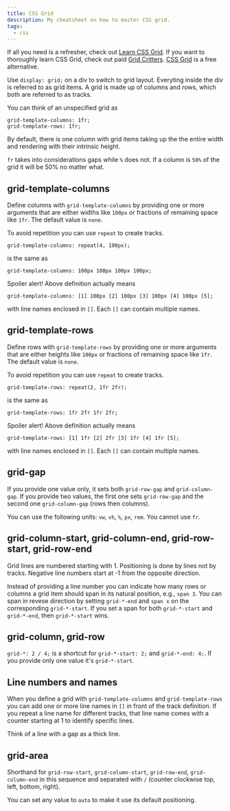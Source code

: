 ```yaml
---
title: CSS Grid
description: My cheatsheet on how to master CSS grid.
tags:
  - css
---
```


If all you need is a refresher, check out
[Learn CSS Grid](https://learncssgrid.com/). If you want to thoroughly learn CSS
Grid, check out paid [Grid Critters](https://mastery.games/gridcritters/).
[CSS Grid](https://cssgrid.io/) is a free alternative.

Use `display: grid;` on a div to switch to grid layout. Everyting inside the div
is referred to as grid items. A grid is made up of columns and rows, which both
are referred to as tracks.

You can think of an unspecified grid as

```
grid-template-columns: 1fr;
grid-template-rows: 1fr;
```

By default, there is one column with grid items taking up the the entire width
and rendering with their intrinsic height.

`fr` takes into considerations gaps while `%` does not. If a column is `50%` of
the grid it will be 50% no matter what.

## grid-template-columns

Define columns with `grid-template-columns` by providing one or more arguments
that are either widths like `100px` or fractions of remaining space like `1fr`.
The default value is `none`.

To avoid repetition you can use `repeat` to create tracks.

```
grid-template-columns: repeat(4, 100px);
```

is the same as

```
grid-template-columns: 100px 100px 100px 100px;
```

Spoiler alert! Above definition actually means

```
grid-template-columns: [1] 100px [2] 100px [3] 100px [4] 100px [5];
```

with line names enclosed in `[]`. Each `[]` can contain multiple names.

## grid-template-rows

Define rows with `grid-template-rows` by providing one or more arguments that
are either heights like `100px` or fractions of remaining space like `1fr`. The
default value is `none`.

To avoid repetition you can use `repeat` to create tracks.

```
grid-template-rows: repeat(2, 1fr 2fr);
```

is the same as

```
grid-template-rows: 1fr 2fr 1fr 2fr;
```

Spoiler alert! Above definition actually means

```
grid-template-rows: [1] 1fr [2] 2fr [3] 1fr [4] 1fr [5];
```

with line names enclosed in `[]`. Each `[]` can contain multiple names.

## grid-gap

If you provide one value only, it sets both `grid-row-gap` and
`grid-column-gap`. If you provide two values, the first one sets `grid-row-gap`
and the second one `grid-column-gap` (rows then columns).

You can use the following units: `vw`, `vh`, `%`, `px`, `rem`. You cannot use
`fr`.

## grid-column-start, grid-column-end, grid-row-start, grid-row-end

Grid lines are numbered starting with 1. Positioning is done by lines not by
tracks. Negative line numbers start at -1 from the opposite direction.

Instead of providing a line number you can indicate how many rows or columns a
grid item should span in its natural position, e.g., `span 3`. You can span in
revese direction by setting `grid-*-end` and `span x` on the corresponding
`grid-*-start`. If you set a span for both `grid-*-start` and `grid-*-end`, then
`grid-*-start` wins.

## grid-column, grid-row

`grid-*: 2 / 4;` is a shortcut for `grid-*-start: 2;` and `grid-*-end: 4;`. If
you provide only one value it's `grid-*-start`.

## Line numbers and names

When you define a grid with `grid-template-columns` and `grid-template-rows` you
can add one or more line names in `[]` in front of the track definition. If you
repeat a line name for different tracks, that line name comes with a counter
starting at 1 to identify specific lines.

Think of a line with a gap as a thick line.

## grid-area

Shorthand for `grid-row-start`, `grid-column-start`, `grid-row-end`,
`grid-column-end` in this sequence and separated with `/` (counter clockwise
top, left, bottom, right).

You can set any value to `auto` to make it use its default positioning.
